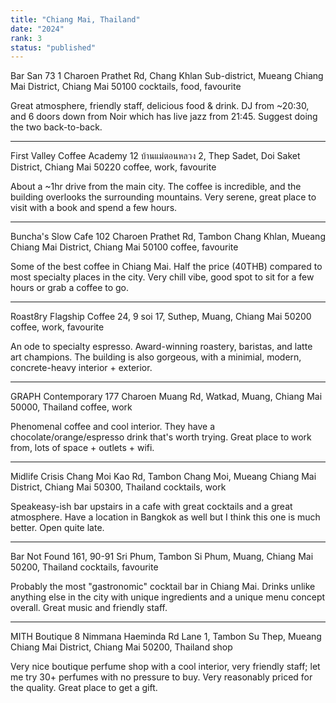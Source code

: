 ```yaml
---
title: "Chiang Mai, Thailand"
date: "2024"
rank: 3
status: "published"
---
```


Bar San
73 1 Charoen Prathet Rd, Chang Khlan Sub-district, Mueang Chiang Mai District, Chiang Mai 50100
cocktails, food, favourite

Great atmosphere, friendly staff, delicious food & drink. DJ from ~20:30, and 6 doors down from Noir which has live jazz from 21:45. Suggest doing the two back-to-back.

---

First Valley Coffee Academy
12 บ้านแม่ตอนหลวง 2, Thep Sadet, Doi Saket District, Chiang Mai 50220
coffee, work, favourite

About a ~1hr drive from the main city. The coffee is incredible, and the building overlooks the surrounding mountains. Very serene, great place to visit with a book and spend a few hours.

---

Buncha's Slow Cafe
102 Charoen Prathet Rd, Tambon Chang Khlan, Mueang Chiang Mai District, Chiang Mai 50100
coffee, favourite

Some of the best coffee in Chiang Mai. Half the price (40THB) compared to most specialty places in the city. Very chill vibe, good spot to sit for a few hours or grab a coffee to go.

---

Roast8ry Flagship Coffee
24, 9 soi 17, Suthep, Muang, Chiang Mai 50200
coffee, work, favourite

An ode to specialty espresso. Award-winning roastery, baristas, and latte art champions. The building is also gorgeous, with a minimial, modern, concrete-heavy interior + exterior.

---

GRAPH Contemporary
177 Charoen Muang Rd, Watkad, Muang, Chiang Mai 50000, Thailand
coffee, work

Phenomenal coffee and cool interior. They have a chocolate/orange/espresso drink that's worth trying. Great place to work from, lots of space + outlets + wifi.

---

Midlife Crisis
Chang Moi Kao Rd, Tambon Chang Moi, Mueang Chiang Mai District, Chiang Mai 50300, Thailand
cocktails, work

Speakeasy-ish bar upstairs in a cafe with great cocktails and a great atmosphere. Have a location in Bangkok as well but I think this one is much better. Open quite late. 

---

Bar Not Found
161, 90-91 Sri Phum, Tambon Si Phum, Muang, Chiang Mai 50200, Thailand
cocktails, favourite

Probably the most "gastronomic" cocktail bar in Chiang Mai. Drinks unlike anything else in the city with unique ingredients and a unique menu concept overall. Great music and friendly staff.

---

MITH Boutique
8 Nimmana Haeminda Rd Lane 1, Tambon Su Thep, Mueang Chiang Mai District, Chiang Mai 50200, Thailand
shop

Very nice boutique perfume shop with a cool interior, very friendly staff; let me try 30+ perfumes with no pressure to buy. Very reasonably priced for the quality. Great place to get a gift.